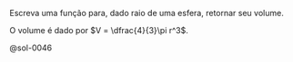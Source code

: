 <!-- Função volume de esfera dado o raio -->
::: {#exr-0046}
Escreva uma função para, dado raio de uma esfera, retornar seu volume.

O volume é dado por $V = \dfrac{4}{3}\pi r^3$.

@sol-0046
:::
